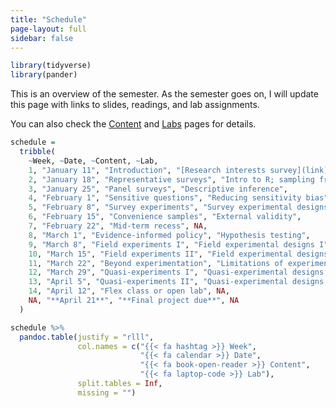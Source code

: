 ```yaml
---
title: "Schedule"
page-layout: full
sidebar: false
---
```


```r
library(tidyverse)
library(pander)
```

This is an overview of the semester. As the semester goes on, I will update this page with links to slides, readings, and lab assignments.

You can also check the [Content](/content/) and [Labs](/labs/) pages for details.

```r
schedule =
  tribble(
    ~Week, ~Date, ~Content, ~Lab,
    1, "January 11", "Introduction", "[Research interests survey](link)",
    2, "January 18", "Representative surveys", "Intro to R; sampling from populations",
    3, "January 25", "Panel surveys", "Descriptive inference",
    4, "February 1", "Sensitive questions", "Reducing sensitivity bias",
    5, "February 8", "Survey experiments", "Survey experimental designs",
    6, "February 15", "Convenience samples", "External validity",
    7, "February 22", "Mid-term recess", NA,
    8, "March 1", "Evidence-informed policy", "Hypothesis testing",
    9, "March 8", "Field experiments I", "Field experimental designs I",
    10, "March 15", "Field experiments II", "Field experimental designs II",
    11, "March 22", "Beyond experimentation", "Limitations of experiments",
    12, "March 29", "Quasi-experiments I", "Quasi-experimental designs I",
    13, "April 5", "Quasi-experiments II", "Quasi-experimental designs II",
    14, "April 12", "Flex class or open lab", NA,
    NA, "**April 21**", "**Final project due**", NA
  )
```

<div class="centered-table">

```r
schedule %>% 
  pandoc.table(justify = "rlll",
               col.names = c("{{< fa hashtag >}} Week",
                             "{{< fa calendar >}} Date",
                             "{{< fa book-open-reader >}} Content",
                             "{{< fa laptop-code >}} Lab"),
               split.tables = Inf,
               missing = "")
```

</div>
